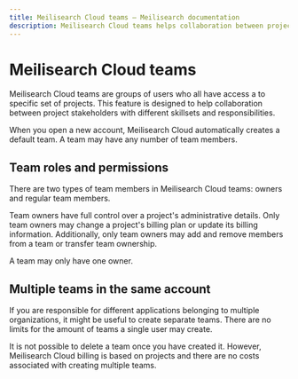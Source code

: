 ```yaml
---
title: Meilisearch Cloud teams — Meilisearch documentation
description: Meilisearch Cloud teams helps collaboration between project stakeholders with different skillsets and responsibilities.
---
```


# Meilisearch Cloud teams

Meilisearch Cloud teams are groups of users who all have access a to specific set of projects. This feature is designed to help collaboration between project stakeholders with different skillsets and responsibilities.

When you open a new account, Meilisearch Cloud automatically creates a default team. A team may have any number of team members.

## Team roles and permissions

There are two types of team members in Meilisearch Cloud teams: owners and regular team members.

Team owners have full control over a project's administrative details. Only team owners may change a project's billing plan or update its billing information. Additionally, only team owners may add and remove members from a team or transfer team ownership.

A team may only have one owner.

## Multiple teams in the same account

If you are responsible for different applications belonging to multiple organizations, it might be useful to create separate teams. There are no limits for the amount of teams a single user may create.

It is not possible to delete a team once you have created it. However, Meilisearch Cloud billing is based on projects and there are no costs associated with creating  multiple teams.
